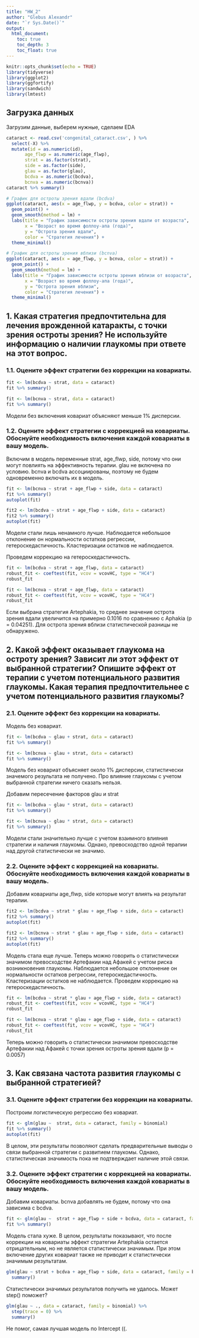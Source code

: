 ```yaml
---
title: "HW_2"
author: "Glebus Alexandr"
date: "`r Sys.Date()`"
output:
  html_document:
    toc: true
    toc_depth: 3
    toc_float: true
---
```


```r
knitr::opts_chunk$set(echo = TRUE)
library(tidyverse)
library(ggplot2)
library(ggfortify)
library(sandwich)
library(lmtest)
```


## Загрузка данных

Загрузим данные, выберем нужные, сделаем EDA

```r
cataract <- read.csv('congenital_cataract.csv', ) %>% 
  select(-X) %>% 
  mutate(id = as.numeric(id),
       age_flwp = as.numeric(age_flwp),
       strat = as.factor(strat),
       side = as.factor(side),
       glau = as.factor(glau),
       bcdva = as.numeric(bcdva),
       bcnva = as.numeric(bcnva))
cataract %>% summary()
```

```r
# График для остроты зрения вдали (bcdva)
ggplot(cataract, aes(x = age_flwp, y = bcdva, color = strat)) +
  geom_point() +
  geom_smooth(method = lm) +
  labs(title = "График зависимости остроты зрения вдали от возраста",
       x = "Возраст во время фоллоу-апа (года)",
       y = "Острота зрения вдали",
       color = "Стратегия лечения") +
  theme_minimal()

# График для остроты зрения вблизи (bcnva)
ggplot(cataract, aes(x = age_flwp, y = bcnva, color = strat)) +
  geom_point() +
  geom_smooth(method = lm) +
  labs(title = "График зависимости остроты зрения вблизи от возраста",
       x = "Возраст во время фоллоу-апа (года)",
       y = "Острота зрения вблизи",
       color = "Стратегия лечения") +
  theme_minimal()
```

## 1. Какая стратегия предпочтительна для лечения врожденной катаракты, с точки зрения остроты зрения? Не используйте информацию о наличии глаукомы при ответе на этот вопрос.

### 1.1. Оцените эффект стратегии без коррекции на ковариаты.

```r
fit <- lm(bcdva ~ strat, data = cataract)
fit %>% summary()
```

```r
fit <- lm(bcnva ~ strat, data = cataract)
fit %>% summary()
```
Модели без включения ковариат объясняют меньше 1% дисперсии.

### 1.2. Оцените эффект стратегии с коррекцией на ковариаты. Обоснуйте необходимость включения каждой ковариаты в вашу модель.

Включим в модель переменные  strat, age_flwp, side, потому что они могут повлиять на эффективность терапии. glau не включена по условию. bcnva и bcdva ассоциированы, поэтому не будем одновременно включать их в модель.

```r
fit <- lm(bcnva ~ strat + age_flwp + side, data = cataract)
fit %>% summary()
autoplot(fit)
```
```r
fit2 <- lm(bcdva ~ strat + age_flwp + side, data = cataract)
fit2 %>% summary()
autoplot(fit)
```

Модели стали лишь ненамного лучше.
Наблюдается небольшое отклонение он нормальности остатков регрессии, гетероскедастичность. Кластеризации остатков не наблюдается.

Проведем коррекцию на гетероскедастичность.

```r
fit <- lm(bcdva ~ strat + age_flwp, data = cataract)
robust_fit <- coeftest(fit, vcov = vcovHC, type = "HC4")
robust_fit
```
```r
fit <- lm(bcnva ~ strat + age_flwp, data = cataract)
robust_fit <- coeftest(fit, vcov = vcovHC, type = "HC4")
robust_fit
```

Если выбрана стратегия Artephakia, то среднее значение острота зрения вдали увеличится на примерно 0.1016 по сравнению с Aphakia (p = 0.04251).  Для острота зрения вблизи статистической разницы не обнаружено.

##  2. Какой эффект оказывает глаукома на остроту зрения? Зависит ли этот эффект от выбранной стратегии? Опишите эффект от терапии с учетом потенциального развития глаукомы. Какая терапия предпочтительнее с учетом потенциального развития глаукомы?

### 2.1. Оцените эффект без коррекции на ковариаты.

Модель без ковариат.

```r
fit <- lm(bcdva ~ glau + strat, data = cataract)
fit %>% summary()
```
```r
fit <- lm(bcnva ~ glau + strat, data = cataract)
fit %>% summary()
```
Модель без ковариат объясняет около 1% дисперсии, статистически значемого результата не получено. Про влияние глаукомы с учетом выбранной стратегии ничего сказать нельзя.

Добавим пересечение факторов glau и strat

```r
fit <- lm(bcdva ~ glau * strat, data = cataract)
fit %>% summary()
```

```r
fit <- lm(bcnva ~ glau * strat, data = cataract)
fit %>% summary()
```
Модели стали значительно лучше с учетом взаимного влияния стратегии и наличия глаукомы. Однако, превосходство одной терапии над другой статистически не значимо.


### 2.2. Оцените эффект с коррекцией на ковариаты. Обоснуйте необходимость включения каждой ковариаты в вашу модель.

Добавим ковариаты age_flwp, side которые могут влиять на результат терапии.

```r
fit2 <- lm(bcdva ~ strat * glau + age_flwp + side, data = cataract)
fit2 %>% summary()
autoplot(fit)
```
```r
fit2 <- lm(bcnva ~ strat * glau + age_flwp + side, data = cataract)
fit2 %>% summary()
autoplot(fit)
```
Модель стала еще лучше. Теперь можно говорить о статистически значимом превосходстве Артефакии над Афакей с учетом риска возникновения глаукомы.
Наблюдается небольшое отклонение он нормальности остатков регрессии, гетероскедастичность. Кластеризации остатков не наблюдается.
Проведем коррекцию на гетероскедастичность.

```r
fit <- lm(bcdva ~ strat * glau + age_flwp + side, data = cataract)
robust_fit <- coeftest(fit, vcov = vcovHC, type = "HC4")
robust_fit
```


```r
fit <- lm(bcnva ~ strat * glau + age_flwp + side, data = cataract)
robust_fit <- coeftest(fit, vcov = vcovHC, type = "HC4")
robust_fit
```
Теперь можно говорить о статистически значимом превосходстве Артефакии над Афакей с точки зрения остроты зрения вдали (p = 0.0057)

## 3. Как связана частота развития глаукомы с выбранной стратегией?

### 3.1. Оцените эффект стратегии без коррекции на ковариаты.

Построим логистическую регрессию без ковариат.

```r
fit <- glm(glau ~  strat, data = cataract, family = binomial)
fit %>% summary()
autoplot(fit)
```
В целом, эти результаты позволяют сделать предварительные выводы о связи выбранной стратегии с развитием глаукомы. Однако, статистическая значимость пока не подтверждает наличие этой связи. 

### 3.2. Оцените эффект стратегии с коррекцией на ковариаты. Обоснуйте необходимость включения каждой ковариаты в вашу модель.

Добавим ковариаты. bcnva добавлять не будем, потому что она зависима с bcdva.

```r
fit <- glm(glau ~  strat + age_flwp + side + bcdva, data = cataract, family = binomial)
fit %>% summary()
```
Модель стала хуже.
В целом, результаты показывают, что после коррекции на ковариаты эффект стратегии Artephakia остается отрицательным, но не является статистически значимым. При этом включение других ковариат также не приводит к статистически значимым результатам. 

```r
glm(glau ~ strat + bcdva + age_flwp + side, data = cataract, family = binomial) %>% 
  summary()
```

Статистически значимых результатов получить не удалось.
Может step() поможет?

```r
glm(glau ~ ., data = cataract, family = binomial) %>% 
  step(trace = 0) %>% 
  summary()
```

Не помог, самая лучшая модель по Intercept ((.